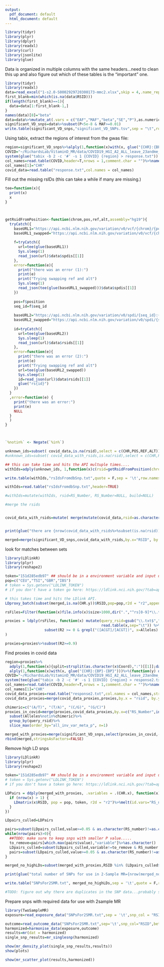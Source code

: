 ```yaml
---
output:
  pdf_document: default
  html_document: default
---
```


```r
library(tidyr)
library(plyr)
library(dplyr)
library(readxl)
library(curl)
library(jsonlite)
library(glue)

```

Data is organized in multiple columns with the same headers...need to clean this up and also figure out which of these tables is the "important" one.

```r
library(tidyr)
library(readxl)
data=read_excel("1-s2.0-S0002929720300173-mmc2.xlsx",skip = 4,.name_repair = "minimal")%>%subset(select=c(1:5,13:17))
first_blank=min(which(is.na(data$RSID)))
if(length(first_blank)==1){
  data=data[1:first_blank-1,]
}
names(data)[8]="beta"
data=data%>%mutate_at(.vars = c("EAF","MAF","beta","SE","P"),as.numeric)
significant_VD_snps=data%>%subset(P<5e-8 & MAF>=0.01) 
write.table(significant_VD_snps,"significant_VD_SNPs.tsv",sep = "\t",row.names = F,quote=F)
```

Using tabix, extract the regions of interest from the gwas file:
```r
region=significant_VD_snps%>%alply(1,function(x)with(x, glue("{CHR}:{BP}-{BP}")))%>%(function(y) do.call(paste,y))
COVID="~/RichardsLab/VitaminD_MR/data/COVID19_HGI_A2_ALL_leave_23andme_20201020.b37.txt.gz"
system(glue("tabix -b 2 -c '#' -s 1 {COVID} {region} > response.txt"))
col_names=read.table(COVID,header=T,nrows = 1,comment.char = "")%>%names()
col_names[1]="CHR"
covid_data=read.table("response.txt",col.names = col_names)


```



Fill out the missing rsIDs (this can take a while if many are missing.)
```r

tee=function(x){
  print(x)
  x
}



getRsidFromPosition<-function(chrom,pos,ref,alt,assembly="hg19"){
  tryCatch({
    baseURL1="https://api.ncbi.nlm.nih.gov/variation/v0/vcf/{chrom}/{pos}/{ref}/{alt}/contextuals?assembly={assembly}"
    baseURL1_swapped="https://api.ncbi.nlm.nih.gov/variation/v0/vcf/{chrom}/{pos}/{alt}/{ref}/contextuals?assembly={assembly}"
    
    f=tryCatch({
      url=tee(glue(baseURL1))
      Sys.sleep(1)
      read_json(url)$data$spdis[[1]]
    },
    error=function(e){
      print("there was an error (1):")
      print(e)
      print("Trying swapping ref and alt")
      Sys.sleep(1)
      read_json(tee(glue(baseURL1_swapped)))$data$spdis[[1]]
    })
    
    pos=f$position
    seq_id=f$seq_id
    
    baseURL2="https://api.ncbi.nlm.nih.gov/variation/v0/spdi/{seq_id}:{pos}:{ref}:{alt}/rsids"
    baseURL2_swapped="https://api.ncbi.nlm.nih.gov/variation/v0/spdi/{seq_id}:{pos}:{alt}:{ref}/rsids"
    
    id=tryCatch({
      url=tee(glue(baseURL2))
      Sys.sleep(1)
      read_json(url)$data$rsids[[1]]
    },
    error=function(e){
      print("there was an error (2):")
      print(e)
      print("Trying swapping ref and alt")
      url=tee(glue(baseURL2_swapped))
      Sys.sleep(1)
      id=read_json(url)$data$rsids[[1]]
      glue("rs{id}")
    })
  }
  ,error=function(e) {
    print("there was an error:")
    print(e)
    NULL
  }
  )
}



`%notin%` <- Negate(`%in%`)


```

```r
unknown_ids=subset( covid_data,is.na(rsid),select = c(CHR,POS,REF,ALT))%>%transform(build="hg19")
#unknown_ids=subset( covid_data_with_rsids,is.na(rsid),select = c(CHR,POS,REF,ALT))%>%transform(build="hg19")

## this can take time and hits the API multuple times....
withIds=adply(unknown_ids, 1,function(x)c(rsid=getRsidFromPosition(chrom = x$CHR,pos = x$POS,ref = x$REF,alt=x$ALT,assembly = x$build)),.progress = "text")

write.table(withIds,"rsIdsFromdbSnp.txt",quote = F,sep = '\t',row.names = F)
```


```r
withIds=read.table("rsIdsFromdbSnp.txt",header=TRUE)

#withIds=mutate(withIds, rsid=RS_Number, RS_Number=NULL, build=NULL)

#merge the rsids


covid_data_with_rsids=mutate( merge(mutate(covid_data,rsid=as.character(rsid)), subset(withIds,select=c(CHR,POS,rsid)),all.x = T,by = c("CHR","POS")), rsid=adply(do.call(cbind,list(rsid.y,rsid.x)),1,function(x) first(na.omit(x)))$V1,rsid.x=NULL,rsid.y=NULL)


print(glue("there are {nrow(covid_data_with_rsids%>%subset(is.na(rsid)))} variants lacking rsid"))

merged=merge(significant_VD_snps,covid_data_with_rsids,by.x="RSID", by.y="rsid",all.x = T)

```




look for matches between sets
```r
library(LDlinkR)
library(plyr)
library(reshape2)

token="151d285edb97" ## should be in a environment variable and input using 
pop=c("CEU","TSI","GBR","IBS")
# token = Sys.getenv("LDLINK_TOKEN")
# if you don't have a token go here: https://ldlink.nci.nih.gov/?tab=apiaccess

# this takes time and hits the LDlink API.
LDproxy_batch(subset(merged,is.na(CHR.y))$RSID,pop=pop,r2d = "r2",append = F,token = token)
```

```r
rsFiles=Filter(function(x)file.info(x)$size>1000,dir(".","^rs[0-9]*\\.txt"))

proxies = ldply(rsFiles, function(x) mutate(query_rsid=gsub("\\.txt$","",x),
                                            read.table(x,sep="\t")) %>% 
                  subset(R2 >= 0 & grepl("([ACGT]/[ACGT])", x=Alleles) )
)

proxies=proxies%>%subset(R2>=0.9)

```

Find proxies in covid data
```r

region=proxies%>%
  adply(1,function(x){split=strsplit(as.character(x$Coord),":")[[1]];data.frame(CHR=gsub("^chr","",split[[1]]),BP=split[[2]])})%>%
  alply(1,function(x)with(x, glue("{CHR}:{BP}-{BP}")))%>%(function(y) do.call(paste,y))
COVID="~/RichardsLab/VitaminD_MR/data/COVID19_HGI_A2_ALL_leave_23andme_20201020.b37.txt.gz"
system(tee(glue("tabix -b 2 -c '#' -s 1 {COVID} {region} > response2.txt")))
col_names=read.table(COVID,header=T,nrows = 1,comment.char = "")%>%names()
col_names[1]="CHR"
covid_data_proxies=read.table("response2.txt",col.names = col_names,stringsAsFactors = FALSE)
covid_data_proxies=merge(covid_data_proxies,proxies,by.x = "rsid", by.y="RS_Number")

chimeric=c("(A/T)", "(T/A)", "(C/G)", "(G/C)")
proxies_in_covid=merge(proxies,covid_data_proxies,by.x=c("RS_Number",intersect(names(proxies),names(covid_data_proxies))),by.y=c("rsid",intersect(names(proxies),names(covid_data_proxies))))%>%
  subset(Alleles%notin%chimeric)%>%
  group_by(query_rsid)%>%
  slice_max(order_by="all_inv_var_meta_p", n=1)

merged_with_proxies=merge(significant_VD_snps,select(proxies_in_covid,-MAF),by.x=c("RSID"),by.y=c("query_rsid"))%>%select(c(-"Distance",-"RS_Number",-"Coord",-"Alleles", -"Distance",-"Dprime",-"R2",-"Correlated_Alleles",-"RegulomeDB",-"Function"))%>%
rbind(merged,stringsAsFactors=FALSE)


```


Remove high LD snps

```r
library(LDlinkR)
library(plyr)
library(reshape2)

token="151d285edb97" ## should be in a environment variable and input using 
# token = Sys.getenv("LDLINK_TOKEN")
# if you don't have a token go here: https://ldlink.nci.nih.gov/?tab=apiaccess

LDPairs = ddply(merged_with_proxies, .variables = .(CHR.x), function(x) {
  if (nrow(x) > 1) {
    LDmatrix(x$RSID, pop = pop, token, r2d = "r2")%>%melt(id.vars="RS_number")
  }
})

LDpairs_culled=LDPairs

pairs=subset(LDpairs_culled,value>=0.05 & as.character(RS_number)!=as.character(variable))
while(nrow(pairs)>0){
  ##TODO: make sure to keep snps with smaller P value.....
  to_remove=pairs[which.max(pairs$value),"variable"]%>%as.character()
  LDpairs_culled=subset(LDpairs_culled,variable!=to_remove & RS_number!=to_remove)
  pairs=subset(LDpairs_culled,value>=0.05 & as.character(RS_number)!=as.character(variable))
}

merged_no_highLDs=subset(merged_with_proxies,RSID %in% (LDpairs_culled$RS_number%>%unique()))

print(glue("total number of SNPs for use in 2-Sample MR={nrow(merged_no_highLDs)}."))

write.table("SNPsFor2SMR.txt", merged_no_highLDs,sep = '\t',quote = F,row.names = F)

#TODO: figure out why there are duplicates in the SNP data...probably some merge...
```

Prepare snps with required data for use with 2sample MR
```r

library(TwoSampleMR)
exposure=read_exposure_data("SNPsFor2SMR.txt",sep = '\t',snp_col = "RSID",beta_col = "beta",se_col = "SE",eaf_col = "EAF",effect_allele_col = "EA",other_allele_col = "NEA",pval_col = "P")

outcome=read_outcome_data("SNPsFor2SMR.txt",sep='\t',snp_col="RSID",beta_col = "all_inv_var_meta_beta",se_col = "all_inv_var_meta_sebeta",eaf_col = "all_meta_AF",effect_allele_col = "EA",other_allele_col = "NEA",pval_col = "all_inv_var_meta_p",gene_col = "all_meta_N")
harmonized=harmonise_data(exposure,outcome)
results=mr(dat = harmonized)
single_snp_results=mr_singlesnp(harmonized)

show(mr_density_plot(single_snp_results,results))
show(plots)

show(mr_scatter_plot(results,harmonized))


```